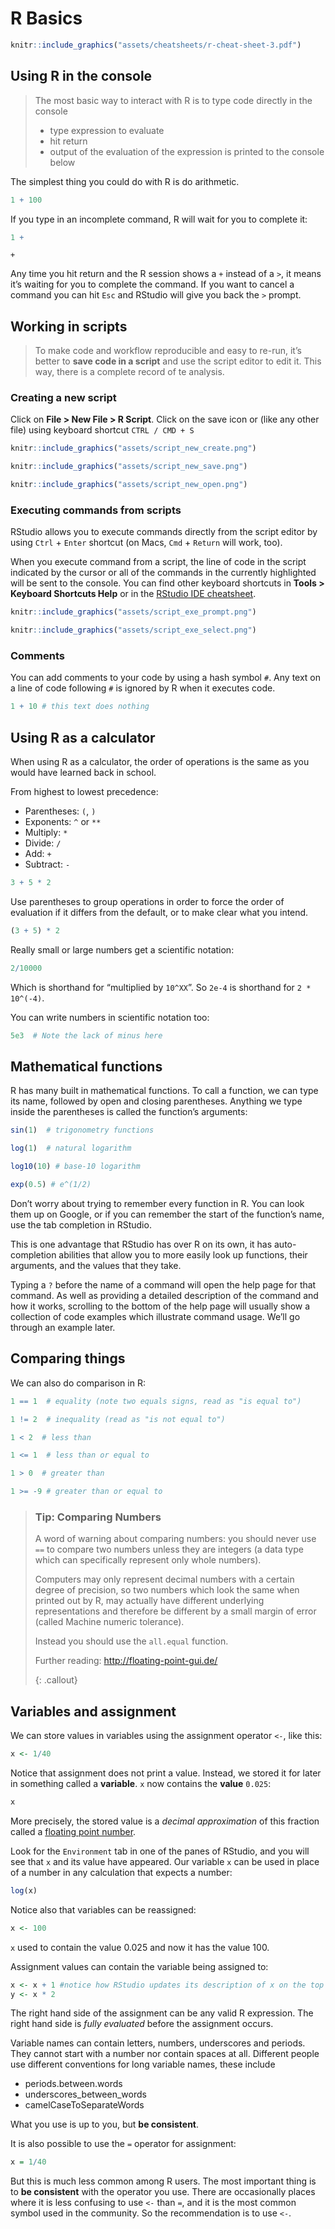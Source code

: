 # R Basics {#r-basics}

```r
knitr::include_graphics("assets/cheatsheets/r-cheat-sheet-3.pdf")
```

## Using R in the console

> The  most basic way to interact with R is to type code directly in the console
> 
> - type expression to evaluate
- hit return
- output of the evaluation of the expression is printed to the console below 

The simplest thing you could do with R is do arithmetic.

```r
1 + 100
```

If you type in an incomplete command, R will wait for you to
complete it:
```r
1 +
```

```
+
```

Any time you hit return and the R session shows a `+` instead of a `>`, it
means it's waiting for you to complete the command. If you want to cancel
a command you can hit `Esc` and RStudio will give you back the `>` prompt.



## Working in scripts

> To make code and workflow reproducible and easy to re-run, it's better to **save code in a script** and use the script editor to edit it. This way, there is a complete record of te analysis.

### Creating a new script

Click on **File > New File > R Script**. Click on the save icon or (like any other file) using keyboard shortcut `CTRL / CMD + S`

```r
knitr::include_graphics("assets/script_new_create.png")
```

```r
knitr::include_graphics("assets/script_new_save.png")
```

```r
knitr::include_graphics("assets/script_new_open.png")
```



### Executing commands from scripts

RStudio allows you to execute commands directly from the script editor by using `Ctrl` + `Enter` shortcut (on Macs, `Cmd` +
`Return` will work, too). 

When you execute command from a script, the line of code in the script indicated by the cursor or all of the commands in the currently highlighted will be sent to the console. You can find other keyboard shortcuts in **Tools > Keyboard Shortcuts Help** or in the [RStudio IDE cheatsheet](https://github.com/rstudio/cheatsheets/raw/master/rstudio-ide.pdf).

```r
knitr::include_graphics("assets/script_exe_prompt.png")
```



```r
knitr::include_graphics("assets/script_exe_select.png")
```

### Comments

You can add comments to your code by using a hash symbol `#`. Any text on a line of code following `#` is ignored by R when it executes code.

```r
1 + 10 # this text does nothing
```


## Using R as a calculator

When using R as a calculator, the order of operations is the same as you
would have learned back in school.

From highest to lowest precedence:

 * Parentheses: `(`, `)`
 * Exponents: `^` or `**`
 * Multiply: `*`
 * Divide: `/`
 * Add: `+`
 * Subtract: `-`

```r
3 + 5 * 2
```

Use parentheses to group operations in order to force the order of
evaluation if it differs from the default, or to make clear what you
intend.

```r
(3 + 5) * 2
```


Really small or large numbers get a scientific notation:

```r
2/10000
```

Which is shorthand for "multiplied by `10^XX`". So `2e-4`
is shorthand for `2 * 10^(-4)`.

You can write numbers in scientific notation too:

```r
5e3  # Note the lack of minus here
```


## Mathematical functions

R has many built in mathematical functions. To call a function,
we can type its name, followed by open and closing parentheses.
Anything we type inside the parentheses is called the function's
arguments:

```r
sin(1)  # trigonometry functions
```

```r
log(1)  # natural logarithm
```

```r
log10(10) # base-10 logarithm
```

```r
exp(0.5) # e^(1/2)
```

Don't worry about trying to remember every function in R. You
can look them up on Google, or if you can remember the
start of the function's name, use the tab completion in RStudio.

This is one advantage that RStudio has over R on its own, it
has auto-completion abilities that allow you to more easily
look up functions, their arguments, and the values that they
take.

Typing a `?` before the name of a command will open the help page
for that command. As well as providing a detailed description of
the command and how it works, scrolling to the bottom of the
help page will usually show a collection of code examples which
illustrate command usage. We'll go through an example later.

## Comparing things

We can also do comparison in R:

```r
1 == 1  # equality (note two equals signs, read as "is equal to")
```

```r
1 != 2  # inequality (read as "is not equal to")
```

```r
1 < 2  # less than
```

```r
1 <= 1  # less than or equal to
```

```r
1 > 0  # greater than
```

```r
1 >= -9 # greater than or equal to
```

> ### Tip: Comparing Numbers
>
> A word of warning about comparing numbers: you should
> never use `==` to compare two numbers unless they are
> integers (a data type which can specifically represent
> only whole numbers).
>
> Computers may only represent decimal numbers with a
> certain degree of precision, so two numbers which look
> the same when printed out by R, may actually have
> different underlying representations and therefore be
> different by a small margin of error (called Machine
> numeric tolerance).
>
> Instead you should use the `all.equal` function.
>
> Further reading: [http://floating-point-gui.de/](http://floating-point-gui.de/)
>
{: .callout}


## Variables and assignment

We can store values in variables using the assignment operator `<-`, like this:

```r
x <- 1/40
```

Notice that assignment does not print a value. Instead, we stored it for later
in something called a **variable**. `x` now contains the **value** `0.025`:

```r
x
```

More precisely, the stored value is a *decimal approximation* of
this fraction called a [floating point number](http://en.wikipedia.org/wiki/Floating_point).

Look for the `Environment` tab in one of the panes of RStudio, and you will see that `x` and its value
have appeared. Our variable `x` can be used in place of a number in any calculation that expects a number:

```r
log(x)
```

Notice also that variables can be reassigned:

```r
x <- 100
```

`x` used to contain the value 0.025 and now it has the value 100.

Assignment values can contain the variable being assigned to:

```r
x <- x + 1 #notice how RStudio updates its description of x on the top right tab
y <- x * 2
```

The right hand side of the assignment can be any valid R expression.
The right hand side is *fully evaluated* before the assignment occurs.

Variable names can contain letters, numbers, underscores and periods. They
cannot start with a number nor contain spaces at all. Different people use
different conventions for long variable names, these include

  * periods.between.words
  * underscores\_between_words
  * camelCaseToSeparateWords

What you use is up to you, but **be consistent**.

It is also possible to use the `=` operator for assignment:

```r
x = 1/40
```

But this is much less common among R users.  The most important thing is to
**be consistent** with the operator you use. There are occasionally places
where it is less confusing to use `<-` than `=`, and it is the most common
symbol used in the community. So the recommendation is to use `<-`.


